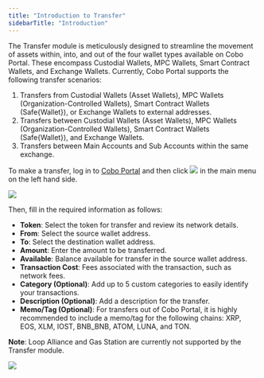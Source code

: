 ```yaml
---
title: "Introduction to Transfer"
sidebarTitle: "Introduction"
---
```


The Transfer module is meticulously designed to streamline the movement of assets within, into, and out of the four wallet types available on Cobo Portal. These encompass Custodial Wallets, MPC Wallets, Smart Contract Wallets, and Exchange Wallets. Currently, Cobo Portal supports the following transfer scenarios:


1. Transfers from Custodial Wallets (Asset Wallets), MPC Wallets (Organization-Controlled Wallets), Smart Contract Wallets (Safe&#123;Wallet&#125;), or Exchange Wallets to external addresses.
2. Transfers between Custodial Wallets (Asset Wallets), MPC Wallets (Organization-Controlled Wallets), Smart Contract Wallets (Safe&#123;Wallet&#125;), and Exchange Wallets.
3. Transfers between Main Accounts and Sub Accounts within the same exchange.

To make a transfer, log in to [Cobo Portal](https://portal.cobo.com/login) and then click <img src="/cn/images/transfers/transfer-button.svg" className="icon"></img> in the main menu on the left hand side.

<img src="/cn/images/transfers/transfer-button-location.png" className="screenshot_modal"/>
 

Then, fill in the required information as follows:

- **Token**: Select the token for transfer and review its network details.
- **From**: Select the source wallet address.
- **To**: Select the destination wallet address.
- **Amount**: Enter the amount to be transferred.
- **Available**: Balance available for transfer in the source wallet address.
- **Transaction Cost**: Fees associated with the transaction, such as network fees.
- **Category (Optional)**: Add up to 5 custom categories to easily identify your transactions.
- **Description (Optional)**: Add a description for the transfer.
- **Memo/Tag (Optional)**: For transfers out of Cobo Portal, it is highly recommended to include a memo/tag for the following chains: XRP, EOS, XLM, IOST, BNB_BNB, ATOM, LUNA, and TON.

**Note**: Loop Alliance and Gas Station are currently not supported by the Transfer module.

<img src="/cn/images/transfers/transfer-form.png" className="screenshot_modal"/>